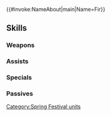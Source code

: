 {{#invoke:NameAbout|main|Name=Fir}}{{HeroPage Tabs}}
{{Hero Infobox
|Name=Fir
|Title=Student of Spring
|WeaponType=Green Axe
|Origin=Fire Emblem: The Binding Blade
|Gender=Female
|MoveType=Flying
|actorJP=日笠陽子
|actorEN=Liv Strander
|artist=kaya8
|additionDate=March 18, 2020
|releaseDate=March 18, 2020
|TagID=春祭フィル
|InternalID=500
|Properties=special,hat,tiara,specRate_202402
|cv1=5
|cv2=800600
|description=Daughter of the warrior Bartre and the swordmaster Karla. She has taken a moment away from training to visit the spring festival. Appears in Fire Emblem: The Binding Blade.
}}
{{Stats Page
|Lv1HP=17|Lv1ATK=9|Lv1SPD=11|Lv1DEF=6|Lv1RES=7
|GRHP=50|GRATK=60|GRSPD=70|GRDEF=50|GRRES=40
}}
==Skills==
===Weapons===
{{Weapons Table
|weapon1=Iron Axe
|weapon1Default=1
|weapon1Unlock=1
|weapon2=Steel Axe
|weapon2Default=2
|weapon2Unlock=2
|weapon3=Silver Axe
|weapon3Default=4
|weapon3Unlock=3
|weapon4=Bun-Bun Baton
|weapon4Default=5
|weapon4Unlock=5
}}
===Assists===
{{Assists Table
|assist1=Harsh Command
|assist1Default=4
|assist1Unlock=3
|assist2=Harsh Command+
|assist2Default=
|assist2Unlock=5
}}
===Specials===
{{Specials Table
}}
===Passives===
{{Passives Table
|passiveA1=Atk/Spd Solo 1
|passiveA2=Atk/Spd Solo 2
|passiveA3=Atk/Spd Solo 3
|passiveA1Unlock=3
|passiveA2Unlock=4
|passiveA3Unlock=5
|passiveC1=Air Orders 1
|passiveC2=Air Orders 2
|passiveC3=Air Orders 3
|passiveC1Unlock=1
|passiveC2Unlock=2
|passiveC3Unlock=4
}}
{{Heroes Navbox}}
[[Category:Spring Festival units]]